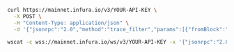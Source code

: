 
<Tabs>
  <TabItem value="cURL">

  ```bash
  curl https://mainnet.infura.io/v3/YOUR-API-KEY \
    -X POST \
    -H "Content-Type: application/json" \
    -d '{"jsonrpc":"2.0","method":"trace_filter","params":[{"fromBlock":"0x1","toBlock":"0x21","after":2,"count":2,"fromAddress":["0xfe3b557e8fb62b89f4916b721be55ceb828dbd73"]}],"id":415}'
  ```

  </TabItem>
  <TabItem value="WSS">

  ```bash
  wscat -c wss://mainnet.infura.io/ws/v3/YOUR-API-KEY -x '{"jsonrpc":"2.0","method":"trace_filter","params":[{"fromBlock":"0x1","toBlock":"0x21","after":2,"count":2,"fromAddress":["0xfe3b557e8fb62b89f4916b721be55ceb828dbd73"]}],"id":415}'
  ```

  </TabItem>
</Tabs>

